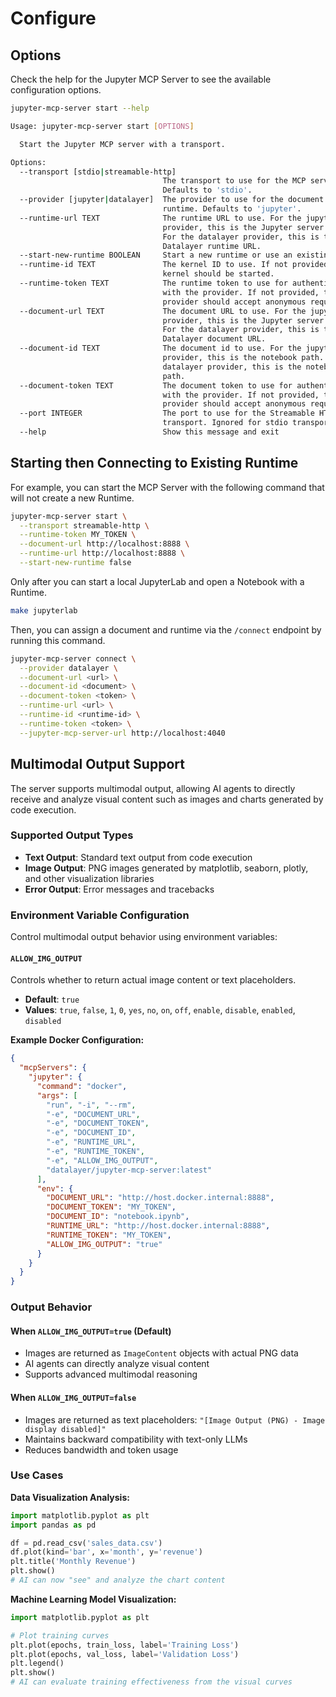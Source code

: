 # Configure

## Options

Check the help for the Jupyter MCP Server to see the available configuration options.

```bash
jupyter-mcp-server start --help

Usage: jupyter-mcp-server start [OPTIONS]

  Start the Jupyter MCP server with a transport.

Options:
  --transport [stdio|streamable-http]
                                  The transport to use for the MCP server.
                                  Defaults to 'stdio'.
  --provider [jupyter|datalayer]  The provider to use for the document and
                                  runtime. Defaults to 'jupyter'.
  --runtime-url TEXT              The runtime URL to use. For the jupyter
                                  provider, this is the Jupyter server URL.
                                  For the datalayer provider, this is the
                                  Datalayer runtime URL.
  --start-new-runtime BOOLEAN     Start a new runtime or use an existing one.
  --runtime-id TEXT               The kernel ID to use. If not provided, a new
                                  kernel should be started.
  --runtime-token TEXT            The runtime token to use for authentication
                                  with the provider. If not provided, the
                                  provider should accept anonymous requests.
  --document-url TEXT             The document URL to use. For the jupyter
                                  provider, this is the Jupyter server URL.
                                  For the datalayer provider, this is the
                                  Datalayer document URL.
  --document-id TEXT              The document id to use. For the jupyter
                                  provider, this is the notebook path. For the
                                  datalayer provider, this is the notebook
                                  path.
  --document-token TEXT           The document token to use for authentication
                                  with the provider. If not provided, the
                                  provider should accept anonymous requests.
  --port INTEGER                  The port to use for the Streamable HTTP
                                  transport. Ignored for stdio transport.
  --help                          Show this message and exit
```

## Starting then Connecting to Existing Runtime

For example, you can start the MCP Server with the following command that will not create a new Runtime.

```bash
jupyter-mcp-server start \
  --transport streamable-http \
  --runtime-token MY_TOKEN \
  --document-url http://localhost:8888 \
  --runtime-url http://localhost:8888 \
  --start-new-runtime false
```

Only after you can start a local JupyterLab and open a Notebook with a Runtime.

```bash
make jupyterlab
```

Then, you can assign a document and runtime via the `/connect` endpoint by running this command.

```bash
jupyter-mcp-server connect \
  --provider datalayer \
  --document-url <url> \
  --document-id <document> \
  --document-token <token> \
  --runtime-url <url> \
  --runtime-id <runtime-id> \
  --runtime-token <token> \
  --jupyter-mcp-server-url http://localhost:4040
```

## Multimodal Output Support

The server supports multimodal output, allowing AI agents to directly receive and analyze visual content such as images and charts generated by code execution.

### Supported Output Types

- **Text Output**: Standard text output from code execution
- **Image Output**: PNG images generated by matplotlib, seaborn, plotly, and other visualization libraries
- **Error Output**: Error messages and tracebacks

### Environment Variable Configuration

Control multimodal output behavior using environment variables:

#### `ALLOW_IMG_OUTPUT`

Controls whether to return actual image content or text placeholders.

- **Default**: `true`
- **Values**: `true`, `false`, `1`, `0`, `yes`, `no`, `on`, `off`, `enable`, `disable`, `enabled`, `disabled`

**Example Docker Configuration:**

```json
{
  "mcpServers": {
    "jupyter": {
      "command": "docker",
      "args": [
        "run", "-i", "--rm",
        "-e", "DOCUMENT_URL",
        "-e", "DOCUMENT_TOKEN",
        "-e", "DOCUMENT_ID",
        "-e", "RUNTIME_URL",
        "-e", "RUNTIME_TOKEN",
        "-e", "ALLOW_IMG_OUTPUT",
        "datalayer/jupyter-mcp-server:latest"
      ],
      "env": {
        "DOCUMENT_URL": "http://host.docker.internal:8888",
        "DOCUMENT_TOKEN": "MY_TOKEN",
        "DOCUMENT_ID": "notebook.ipynb",
        "RUNTIME_URL": "http://host.docker.internal:8888",
        "RUNTIME_TOKEN": "MY_TOKEN",
        "ALLOW_IMG_OUTPUT": "true"
      }
    }
  }
}
```

### Output Behavior

#### When `ALLOW_IMG_OUTPUT=true` (Default)
- Images are returned as `ImageContent` objects with actual PNG data
- AI agents can directly analyze visual content
- Supports advanced multimodal reasoning

#### When `ALLOW_IMG_OUTPUT=false`
- Images are returned as text placeholders: `"[Image Output (PNG) - Image display disabled]"`
- Maintains backward compatibility with text-only LLMs
- Reduces bandwidth and token usage

### Use Cases

**Data Visualization Analysis:**
```python
import matplotlib.pyplot as plt
import pandas as pd

df = pd.read_csv('sales_data.csv')
df.plot(kind='bar', x='month', y='revenue')
plt.title('Monthly Revenue')
plt.show()
# AI can now "see" and analyze the chart content
```

**Machine Learning Model Visualization:**
```python
import matplotlib.pyplot as plt

# Plot training curves
plt.plot(epochs, train_loss, label='Training Loss')
plt.plot(epochs, val_loss, label='Validation Loss')
plt.legend()
plt.show()
# AI can evaluate training effectiveness from the visual curves
```
